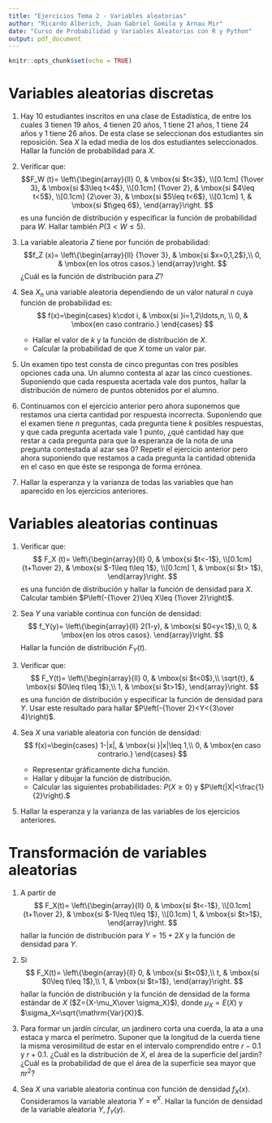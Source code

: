 ```yaml
---
title: "Ejercicios Tema 2 - Variables aleatorias"
author: "Ricardo Alberich, Juan Gabriel Gomila y Arnau Mir"
date: "Curso de Probabilidad y Variables Aleatorias con R y Python"
output: pdf_document
---
```


```r
knitr::opts_chunk$set(echo = TRUE)
```


# Variables aleatorias discretas

1. Hay 10 estudiantes inscritos en una clase de Estadística, de entre los cuales 3
tienen 19 años, 4 tienen 20 años, 1 tiene 21 años, 1 tiene 24 años y 1 tiene 26 años. De esta
clase se seleccionan dos estudiantes sin reposición. Sea $X$ la edad media de los
dos estudiantes seleccionados. Hallar la función de probabilidad para $X$.

1. Verificar que:
$$F_W (t)=
\left\{\begin{array}{ll}
0, & \mbox{si $t<3$},
 \\[0.1cm]
{1\over 3}, & \mbox{si $3\leq t<4$},
 \\[0.1cm]
{1\over 2}, & \mbox{si $4\leq t<5$},
 \\[0.1cm] 
{2\over 3}, & \mbox{si $5\leq t<6$},
 \\[0.1cm] 
1, & \mbox{si $t\geq 6$},
\end{array}\right.
$$
es una función de distribución y especificar
la función de probabilidad para $W$. Hallar
también $P(3<W\leq 5)$.

1. La variable aleatoria $Z$ tiene por función de probabilidad:
$$f_Z (x)=
\left\{\begin{array}{ll}
{1\over 3}, & \mbox{si $x=0,1,2$},\\ 0, & \mbox{en los otros
casos.}
\end{array}\right.
$$
¿Cuál es la función de distribución para $Z$?

1. Sea $X_n$ una variable aleatoria dependiendo de un valor natural $n$ cuya función de probabilidad es:
$$
f(x)=\begin{cases}
k\cdot i, & \mbox{si }i=1,2\ldots,n, \\
0, & \mbox{en caso contrario.}
\end{cases}
$$
    - Hallar el valor de $k$ y la función de distribución de $X$.
    - Calcular la probabilidad de que $X$ tome un valor par.
    
1. Un examen tipo test consta de cinco preguntas con tres posibles opciones cada una. Un alumno contesta al azar las cinco cuestiones.
Suponiendo que cada respuesta acertada vale dos puntos, hallar la distribución de número de puntos obtenidos por el alumno.

1. Continuamos con el ejercicio anterior pero ahora suponemos que restamos una cierta cantidad por respuesta incorrecta. Suponiendo que el examen tiene $n$ preguntas, cada pregunta tiene $k$ posibles respuestas, y que cada pregunta acertada vale 1 punto, ¿qué cantidad hay que restar a cada pregunta para que la esperanza de la nota de una pregunta contestada al azar sea 0? Repetir el ejercicio anterior pero ahora suponiendo que restamos a cada pregunta la cantidad obtenida en el caso en que éste se responga de forma errónea.

1. Hallar la esperanza y la varianza de todas las variables que han aparecido en los ejercicios anteriores.

# Variables aleatorias continuas

1. Verificar que:
$$
F_X (t)=
\left\{\begin{array}{ll}
0, & \mbox{si $t<-1$},
 \\[0.1cm]
{t+1\over 2}, & \mbox{si $-1\leq
t\leq 1$},
 \\[0.1cm]
1, & \mbox{si $t> 1$},
\end{array}\right.
$$
es una función de distribución y hallar la función de densidad para $X$. Calcular también $P\left(-{1\over 2}\leq X\leq {1\over 2}\right)$.

1. Sea $Y$ una variable continua con función de densidad:
$$
f_Y(y)=
\left\{\begin{array}{ll}
2(1-y), & \mbox{si $0<y<1$},\\ 0, & \mbox{en los otros casos}.
\end{array}\right.
$$
Hallar la función de distribución $F_Y(t)$.


1. Verificar que:
$$
F_Y(t)=
\left\{\begin{array}{ll}
0, & \mbox{si $t<0$},\\
\sqrt{t}, & \mbox{si $0\leq t\leq 1$},\\ 1, &
\mbox{si $t>1$},
\end{array}\right.
$$
es una función de distribución y especificar la función de densidad
para $Y$. Usar este resultado para hallar $P\left(-{1\over 2}<Y<{3\over 4}\right)$.

1. Sea $X$ una variable aleatoria con función de densidad:
$$
f(x)=\begin{cases}
1-|x|, & \mbox{si }|x|\leq 1,\\
0, & \mbox{en caso contrario.}
\end{cases}
$$
    - Representar gráficamente dicha función.
    - Hallar y dibujar la función de distribución.
    - Calcular las siguientes probabilidades: $P(X\geq 0)$ y $P\left(|X|<\frac{1}{2}\right).$
    
1. Hallar la esperanza y la varianza de las variables de los ejercicios anteriores.


# Transformación de variables aleatorias

1. A partir de 
$$
F_X(t)=
\left\{\begin{array}{ll}
0, & \mbox{si $t<-1$},
\\[0.1cm]
{t+1\over 2}, & \mbox{si $-1\leq t\leq
1$},
 \\[0.1cm]
1, & \mbox{si $t>1$},
\end{array}\right.
$$
hallar la función de distribución para $Y=15+2X$ y la función de densidad para $Y$.

1. Si
$$
F_X(t)=
\left\{\begin{array}{ll}
0, & \mbox{si $t<0$},\\ t, &
\mbox{si $0\leq t\leq 1$},\\ 1, & \mbox{si
$t>1$},
\end{array}\right.
$$
hallar la función de distribución y la función de densidad de la forma
estándar de $X$ ($Z={X-\mu_X\over \sigma_X}$), donde $\mu_X =E(X)$ y $\sigma_X=\sqrt{\mathrm{Var}(X)}$.

1. Para formar un jardín circular, un jardinero corta una cuerda, la ata a una
estaca y  marca el perímetro. Suponer que la longitud de la
cuerda tiene la misma verosimilitud de estar en el intervalo comprendido entre $r-0.1$
y $r+0.1$. ¿Cuál es la distribución de $X$, el área de la superficie del jardín?
¿Cuál es la probabilidad de que el área de la superficie sea mayor que $\pi r^2$?

1. Sea $X$ una variable aleatoria continua con función de densidad
$f_X(x)$.
Consideramos la variable aleatoria $Y=\mathrm{e}^X$. Hallar la función de densidad
de la variable aleatoria $Y$, $f_Y(y)$.


